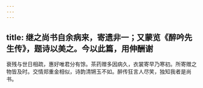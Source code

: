```yaml
---
---
---
```

title: 继之尚书自余病来，寄遗非一；又蒙览《醉吟先生传》，题诗以美之。今以此篇，用伸酬谢
---



衰残与世日相疏，惠好唯君分有馀。茶药赠多因病久，衣裳寄早乃寒初。所寄赠之物皆及时。交情郑重金相似，诗韵清锵玉不如。醉传狂言人尽笑，独知我者是尚书。